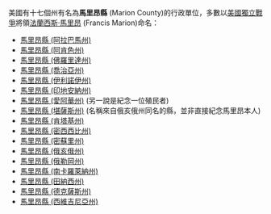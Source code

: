 美國有十七個州有名為'''馬里昂縣''' (Marion County)的行政單位，多數以[[美國獨立戰爭|美國獨立戰爭]]將領[[法蘭西斯·馬里昂|法蘭西斯·馬里昂]] (Francis Marion)命名：
* [[馬里昂縣_(阿拉巴馬州)|馬里昂縣 (阿拉巴馬州)]]
* [[馬里昂縣_(阿肯色州)|馬里昂縣 (阿肯色州)]]
* [[馬里昂縣_(佛羅里達州)|馬里昂縣 (佛羅里達州)]]
* [[馬里昂縣_(喬治亞州)|馬里昂縣 (喬治亞州)]]
* [[馬里昂縣_(伊利諾伊州)|馬里昂縣 (伊利諾伊州)]]
* [[馬里昂縣_(印地安納州)|馬里昂縣 (印地安納州)]]
* [[馬里昂縣_(愛阿華州)|馬里昂縣 (愛阿華州)]] (另一說是紀念一位殖民者)
* [[馬里昂縣_(堪薩斯州)|馬里昂縣 (堪薩斯州)]] (名稱來自俄亥俄州同名的縣，並非直接紀念馬里昂本人)
* [[馬里昂縣_(肯塔基州)|馬里昂縣 (肯塔基州)]]
* [[馬里昂縣_(密西西比州)|馬里昂縣 (密西西比州)]]
* [[馬里昂縣_(密蘇里州)|馬里昂縣 (密蘇里州)]]
* [[馬里昂縣_(俄亥俄州)|馬里昂縣 (俄亥俄州)]]
* [[馬里昂縣_(俄勒岡州)|馬里昂縣 (俄勒岡州)]]
* [[馬里昂縣_(南卡羅萊納州)|馬里昂縣 (南卡羅萊納州)]]
* [[馬里昂縣_(田納西州)|馬里昂縣 (田納西州)]]
* [[馬里昂縣_(德克薩斯州)|馬里昂縣 (德克薩斯州)]]
* [[馬里昂縣_(西維吉尼亞州)|馬里昂縣 (西維吉尼亞州)]]

{{disambig|M馬里昂縣|Cat=四字县名消歧义}}